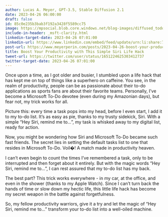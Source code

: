 ```yaml
---
author: Lucas A. Meyer, GPT-3.5, Stable Diffusion 2.1
date: 2023-04-26 06:00:00
draft: false
id: 85c0e235b3bab3f192a3428f5589cc75
image: https://mpsocial.blob.core.windows.net/blog-images/diffused_todo-list.png
include-in-header: _msft-clarity.html
linkedin-target-date: 2023-04-26 07:01:00
linkedin-url: https://www.linkedin.com/embed/feed/update/urn:li:share:7056990327919808512
post-url: https://www.meyerperin.com/posts/2023-04-26-boost-your-productivity-with-this-simple-siri-life-hack.html
title: Boost Your Productivity with This Simple Siri Life Hack
tweet-url: https://twitter.com/user/status/1651224625303412737
twitter-target-date: 2023-04-26 07:01:00
---
```


Once upon a time, as I got older and busier, I stumbled upon a life hack that has kept me on top of things like a superhero on caffeine. You see, in the realm of productivity, people can be as passionate about their to-do applications as sports fans are about their favorite teams. Personally, I've become a Microsoft To-Do devotee (even during my Amazonian days), but fear not, my trick works for all.

Picture this: every time a task pops into my head, before I even start, I add it to my to-do list. It's as easy as pie, thanks to my trusty sidekick, Siri. With a simple "Hey Siri, remind me to...", my task is whisked away to my digital list, ready for action.

Now, you might be wondering how Siri and Microsoft To-Do became such fast friends. The secret lies in setting the default tasks list to one that resides in Microsoft To-Do. Voil�! A match made in productivity heaven.

I can't even begin to count the times I've remembered a task, only to be interrupted and then forget about it entirely. But with the magic words "Hey Siri, remind me to...", I can rest assured that my to-do list has my back.

The best part? This trick works everywhere - in my car, at the office, and even in the shower (thanks to my Apple Watch). Since I can't turn back the hands of time or slow down my hectic life, this little life hack has become my secret weapon in the battle against forgetfulness.

So, my fellow productivity warriors, give it a try and let the magic of "Hey Siri, remind me to..." transform your to-do list into a well-oiled machine.